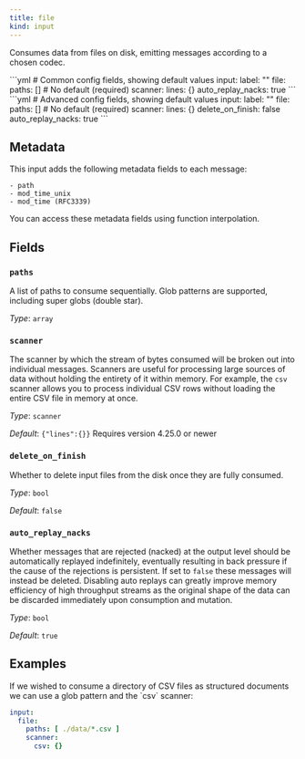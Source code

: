 ```yaml
---
title: file
kind: input
---
```


Consumes data from files on disk, emitting messages according to a chosen codec.


<Tabs>
<TabItem label="Common">
```yml
# Common config fields, showing default values
input:
  label: ""
  file:
    paths: [] # No default (required)
    scanner:
      lines: {}
    auto_replay_nacks: true
```
</TabItem>
<TabItem label="Advanced">
```yml
# Advanced config fields, showing default values
input:
  label: ""
  file:
    paths: [] # No default (required)
    scanner:
      lines: {}
    delete_on_finish: false
    auto_replay_nacks: true
```
</TabItem>
</Tabs>

## Metadata

This input adds the following metadata fields to each message:

```text
- path
- mod_time_unix
- mod_time (RFC3339)
```

You can access these metadata fields using
function interpolation.

## Fields

### `paths`

A list of paths to consume sequentially. Glob patterns are supported, including super globs (double star).


*Type*: `array`


### `scanner`

The scanner by which the stream of bytes consumed will be broken out into individual messages. Scanners are useful for processing large sources of data without holding the entirety of it within memory. For example, the `csv` scanner allows you to process individual CSV rows without loading the entire CSV file in memory at once.


*Type*: `scanner`

*Default*: `{"lines":{}}`
Requires version 4.25.0 or newer

### `delete_on_finish`

Whether to delete input files from the disk once they are fully consumed.


*Type*: `bool`

*Default*: `false`

### `auto_replay_nacks`

Whether messages that are rejected (nacked) at the output level should be automatically replayed indefinitely, eventually resulting in back pressure if the cause of the rejections is persistent. If set to `false` these messages will instead be deleted. Disabling auto replays can greatly improve memory efficiency of high throughput streams as the original shape of the data can be discarded immediately upon consumption and mutation.


*Type*: `bool`

*Default*: `true`

## Examples

<Tabs>
<TabItem label="Read a Bunch of CSVs">
If we wished to consume a directory of CSV files as structured documents we can use a glob pattern and the `csv` scanner:

```yaml
input:
  file:
    paths: [ ./data/*.csv ]
    scanner:
      csv: {}
```

</TabItem>
</Tabs>


